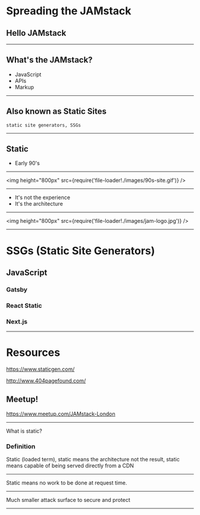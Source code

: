 

<Head>
  <title>JAMStack ❤</title>
  <link
    href="https://fonts.googleapis.com/css?family=Arvo|Martel+Sans"
    rel="stylesheet"
  />
  <link
    href={require('file-loader!./static/favicon.png')}
    rel="shortcut icon"
  />
</Head>

# Spreading the JAMstack

## Hello JAMstack

---


## What's the JAMstack?

- JavaScript
- APIs
- Markup

---

## Also known as Static Sites

```notes
static site generators, SSGs
```

---


## Static

- Early 90's

---

<img
  height="800px"
  src={require('file-loader!./images/90s-site.gif')}
/>

---

- It's not the experience
- It's the architecture

---

<img
  height="800px"
  src={require('file-loader!./images/jam-logo.jpg')}
/>

---

# SSGs (Static Site Generators)

## JavaScript

### Gatsby

### React Static

### Next.js

---

# Resources

https://www.staticgen.com/

http://www.404pagefound.com/

## Meetup!

https://www.meetup.com/JAMstack-London

---

What is static?

### Definition

Static (loaded term), static means the architecture not the result,
static means capable of being served directly from a CDN

---

Static means no work to be done at request time.

---

Much smaller attack surface to secure and protect

---
